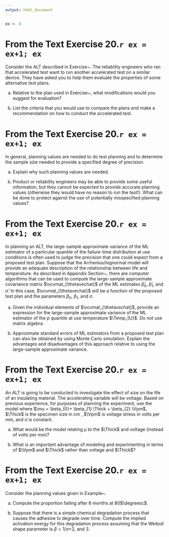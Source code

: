 ```yaml
---
output: html_document
---
```


```r
ex <- 0
```


# From the Text Exercise 20.`r ex = ex+1; ex`

 Consider the ALT described in Exercise~\ref{exercise:devicec.analysis}.  The reliability engineers who ran that accelerated test want to run another accelerated test on a similar device. They have asked you to help them evaluate the properties of some alternative test plans. 
 

a. Relative to the plan used in Exercise~\ref{exercise:devicec.analysis}, what modifications would you suggest for evaluation? 

a. List the criteria that you would use to compare the plans and make a recommendation on how to conduct the accelerated test.  


# From the Text Exercise 20.`r ex = ex+1; ex`

 In general, planning values are needed to do test planning and to determine the sample size needed to provide a specified degree of precision. 
 

a. Explain why such planning values are needed. 

a. Product or reliability engineers may be able to provide some useful information, but they cannot be expected to provide accurate planning values (otherwise they would have no reason to run the test!). What can be done to protect against the use of potentially misspecified planning values?  


# From the Text Exercise 20.`r ex = ex+1; ex`

 In planning an ALT, the large-sample approximate variance of the ML estimator of a particular quantile of the failure-time distribution at use conditions is often used to judge the precision that one could expect from a proposed test plan. Suppose that the Arrhenius/lognormal model will provide an adequate description of the relationship between life and temperature. As described in Appendix Section~\ref{asection:asymptotic.covariance}, there are computer algorithms that can be used to compute the large-sample approximate  covariance matrix $\vcvmat_{\thetavechat}$ of the ML estimates $\hat{\beta}_{0}$, $\hat{\beta}_{1}$, and $\hat{\sigma}$. In this case, $\vcvmat_{\thetavechat}$ will be a function of the proposed test plan and the parameters $\beta_{0}$, $\beta_{1}$, and $\sigma$. 
 

a. Given the individual elements of $\vcvmat_{\thetavechat}$, provide an expression for the large-sample approximate variance of the ML estimator of the $p$ quantile at use temperature $\Temp_{U}$. Do not use matrix algebra. 

a. Approximate standard errors of ML estimators from a proposed test plan can also be obtained by using Monte Carlo simulation. Explain the advantages and disadvantages of this approach relative to using the large-sample approximate variance.  


# From the Text Exercise 20.`r ex = ex+1; ex`

 An ALT is going to be conducted to investigate the effect of size on the life of an insulating material. The accelerating variable will be voltage. Based on previous experience, for purposes of planning the experiment, use the model \begin{displaymath} \Pr[\rv \leq t;\Thick,\Vpm] = \Phi_{\sev}  \left[\frac{\log(t)-\mu(\Thick,\Vpm)}{\sigma} \right] \end{displaymath} where  $\mu = \beta_{0}+ \beta_{1} \Thick + \beta_{2} \Vpm$, $\Thick$ is the specimen size in cm , $\Vpm$ is voltage stress in volts per mm, and $\sigma$ is constant. 
 

a. What would be the model relating $\mu$ to the $\Thick$ and voltage (instead of volts per mm)? 

a. What is an important advantage of modeling and experimenting in terms of $\Vpm$ and $\Thick$ rather than voltage and $\Thick$?  


# From the Text Exercise 20.`r ex = ex+1; ex`

 Consider the planning values given in Example~\ref{example:alt.planning.values}. 
 

a. Compute the proportion failing after 6 months at 80$\degreesc$. 

a. Suppose that there is a simple chemical degradation process that causes the adhesive to degrade over time. Compute the implied activation energy for this degradation process assuming that the Weibull shape parameter is $\beta=1/\sigma$=2, and 3.  



